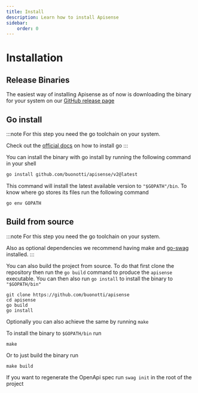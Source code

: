 ---
title: Install
description: Learn how to install Apisense
sidebar:
    order: 0
---

# Installation

## Release Binaries

The easiest way of installing Apisense as of now is downloading the binary for your system
on our [GitHub release page](https://github.com/buonotti/apisense/releases/)

## Go install

:::note
For this step you need the go toolchain on your system.

Check out the [official docs](https://go.dev/doc/install) on how to install go
:::

You can install the binary with go install by running the following command in your shell

```bash
go install github.com/buonotti/apisense/v2@latest
```

This command will install the latest available version to `"$GOPATH"/bin`.
To know where go stores its files run the following command

```bash
go env GOPATH
```

## Build from source

:::note
For this step you need the go toolchain on your system.

Also as optional dependencies we recommend having make and [go-swag](https://github.com/swaggo/swag) installed.
:::

You can also build the project from source.
To do that first clone the repository then run the `go build` command to produce the `apisense` executable.
You can then also run `go install` to install the binary to `"$GOPATH/bin"`

```shell
git clone https://github.com/buonotti/apisense
cd apisense
go build
go install
```

Optionally you can also achieve the same by running `make`

To install the binary to `$GOPATH/bin` run

```shell
make
```

Or to just build the binary run

```shell
make build
```

If you want to regenerate the OpenApi spec run `swag init` in the root of the project
